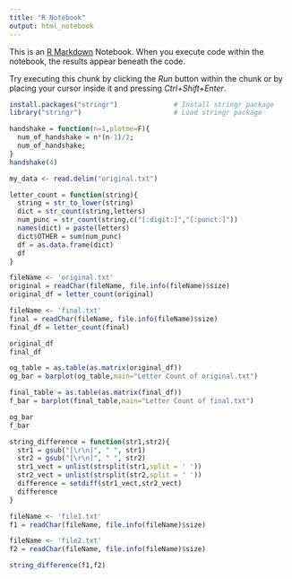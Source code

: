 ```yaml
---
title: "R Notebook"
output: html_notebook
---
```


This is an [R Markdown](http://rmarkdown.rstudio.com) Notebook. When you execute code within the notebook, the results appear beneath the code. 

Try executing this chunk by clicking the *Run* button within the chunk or by placing your cursor inside it and pressing *Ctrl+Shift+Enter*. 

```r
install.packages("stringr")              # Install stringr package
library("stringr")                       # Load stringr package
```

```r
handshake = function(n=1,plotme=F){
  num_of_handshake = n*(n-1)/2;
  num_of_handshake;
}
handshake(4)
```

```r
my_data <- read.delim("original.txt")

letter_count = function(string){
  string = str_to_lower(string)
  dict = str_count(string,letters)
  num_punc = str_count(string,c("[:digit:]","[:punct:]"))
  names(dict) = paste(letters)
  dict$OTHER = sum(num_punc)
  df = as.data.frame(dict)
  df
}

fileName <- 'original.txt'
original = readChar(fileName, file.info(fileName)$size)
original_df = letter_count(original)

fileName <- 'final.txt'
final = readChar(fileName, file.info(fileName)$size)
final_df = letter_count(final)

original_df
final_df

```
```r
og_table = as.table(as.matrix(original_df))
og_bar = barplot(og_table,main="Letter Count of original.txt")

final_table = as.table(as.matrix(final_df))
f_bar = barplot(final_table,main="Letter Count of final.txt")

og_bar
f_bar
```

```r

string_difference = function(str1,str2){
  str1 = gsub("[\r\n]", " ", str1)
  str2 = gsub("[\r\n]", " ", str2)
  str1_vect = unlist(strsplit(str1,split = ' '))
  str2_vect = unlist(strsplit(str2,split = ' '))
  difference = setdiff(str1_vect,str2_vect)
  difference
}

fileName <- 'file1.txt'
f1 = readChar(fileName, file.info(fileName)$size)

fileName <- 'file2.txt'
f2 = readChar(fileName, file.info(fileName)$size)

string_difference(f1,f2)
```
